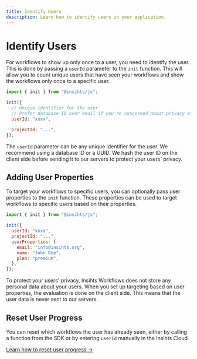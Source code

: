 ```yaml
---
title: Identify Users
description: Learn how to identify users in your application.
---
```


# Identify Users

For workflows to show up only once to a user, you need to identify the user. This is done by passing a `userId` parameter to the `init` function. This will allow you to count unique users that have seen your workflows and show the workflows only once to a specific user.

```js
import { init } from "@insihts/js";

init({
  // Unique identifier for the user
  // Prefer database ID over email if you're concerned about privacy of your users
  userId: "xxxx",

  projectId: "...",
});
```

The `userId` parameter can be any unique identifier for the user. We recommend using a database ID or a UUID. We hash the user ID on the client side before sending it to our servers to protect your users' privacy.

## Adding User Properties

To target your workflows to specific users, you can optionally pass user properties to the `init` function. These properties can be used to target workflows to specific users based on their properties.

```js
import { init } from "@insihts/js";

init({
  userId: "xxxx",
  projectId: "...",
  userProperties: {
    email: "info@insihts.org",
    name: "John Doe",
    plan: "premium",
  },
});
```

To protect your users' privacy, Insihts Workflows does not store any personal data about your users. When you set up targeting based on user properties, the evaluation is done on the client side. This means that the user data is never sent to our servers.

## Reset User Progress

You can reset which workflows the user has already seen, either by calling a function from the SDK or by entering `userId` manually in the Insihts Cloud.

<a href="/project-setup/reset-user-progress">Learn how to reset user progress →</a>
